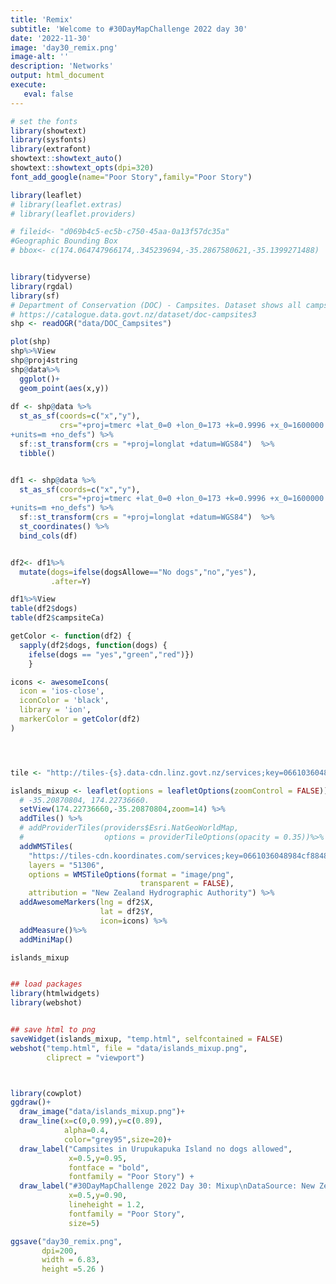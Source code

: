 ```yaml
---
title: 'Remix'
subtitle: 'Welcome to #30DayMapChallenge 2022 day 30'
date: '2022-11-30'
image: 'day30_remix.png'
image-alt: ''
description: 'Networks'
output: html_document
execute: 
   eval: false
---
```



```r


# set the fonts
library(showtext)
library(sysfonts)
library(extrafont)
showtext::showtext_auto()
showtext::showtext_opts(dpi=320)
font_add_google(name="Poor Story",family="Poor Story")

library(leaflet)
# library(leaflet.extras)
# library(leaflet.providers)

# fileid<- "d069b4c5-ec5b-c750-45aa-0a13f57dc35a"
#Geographic Bounding Box
# bbox<- c(174.064747966174,.345239694,-35.2867580621,-35.1399271488)


library(tidyverse)
library(rgdal)
library(sf)
# Department of Conservation (DOC) - Campsites. Dataset shows all campsites.
# https://catalogue.data.govt.nz/dataset/doc-campsites3
shp <- readOGR("data/DOC_Campsites")

plot(shp)
shp%>%View
shp@proj4string
shp@data%>%
  ggplot()+
  geom_point(aes(x,y))
  
df <- shp@data %>%
  st_as_sf(coords=c("x","y"),
           crs="+proj=tmerc +lat_0=0 +lon_0=173 +k=0.9996 +x_0=1600000 +y_0=10000000 +ellps=GRS80 +towgs84=0,0,0,0,0,0,0
+units=m +no_defs") %>%
  sf::st_transform(crs = "+proj=longlat +datum=WGS84")  %>%
  tibble() 


df1 <- shp@data %>%
  st_as_sf(coords=c("x","y"),
           crs="+proj=tmerc +lat_0=0 +lon_0=173 +k=0.9996 +x_0=1600000 +y_0=10000000 +ellps=GRS80 +towgs84=0,0,0,0,0,0,0
+units=m +no_defs") %>%
  sf::st_transform(crs = "+proj=longlat +datum=WGS84")  %>%
  st_coordinates() %>%
  bind_cols(df) 


df2<- df1%>%
  mutate(dogs=ifelse(dogsAllowe=="No dogs","no","yes"),
         .after=Y)

df1%>%View
table(df2$dogs)
table(df2$campsiteCa)

getColor <- function(df2) {
  sapply(df2$dogs, function(dogs) {
    ifelse(dogs == "yes","green","red")})
    }

icons <- awesomeIcons(
  icon = 'ios-close',
  iconColor = 'black',
  library = 'ion',
  markerColor = getColor(df2)
)




tile <- "http://tiles-{s}.data-cdn.linz.govt.nz/services;key=0661036048984cf88489c5930d0c2e98/tiles/v4/layer=NZ512501/EPSG:3857/{z}/{x}/{y}.png"

islands_mixup <- leaflet(options = leafletOptions(zoomControl = FALSE)) %>% 
  # -35.20870804, 174.22736660.
  setView(174.22736660,-35.20870804,zoom=14) %>%
  addTiles() %>%
  # addProviderTiles(providers$Esri.NatGeoWorldMap,
  #                  options = providerTileOptions(opacity = 0.35))%>%
  addWMSTiles(
    "https://tiles-cdn.koordinates.com/services;key=0661036048984cf88489c5930d0c2e98/tiles/v4/layer=51306/EPSG:3857/{z}/{x}/{y}.png",
    layers = "51306",
    options = WMSTileOptions(format = "image/png", 
                             transparent = FALSE),
    attribution = "New Zealand Hydrographic Authority") %>%
  addAwesomeMarkers(lng = df2$X,
                    lat = df2$Y, 
                    icon=icons) %>%
  addMeasure()%>%
  addMiniMap()

islands_mixup  


## load packages
library(htmlwidgets)
library(webshot)


## save html to png
saveWidget(islands_mixup, "temp.html", selfcontained = FALSE)
webshot("temp.html", file = "data/islands_mixup.png",
        cliprect = "viewport")



library(cowplot)
ggdraw()+
  draw_image("data/islands_mixup.png")+
  draw_line(x=c(0,0.99),y=c(0.89),
            alpha=0.4,
            color="grey95",size=20)+
  draw_label("Campsites in Urupukapuka Island no dogs allowed",
             x=0.5,y=0.95,
             fontface = "bold",
             fontfamily = "Poor Story") +
  draw_label("#30DayMapChallenge 2022 Day 30: Mixup\nDataSource: New Zealand Hydrographic Authority & data.govt.nz | Graphics: @fgazzelloni",
             x=0.5,y=0.90,
             lineheight = 1.2,
             fontfamily = "Poor Story",
             size=5) 

ggsave("day30_remix.png",
       dpi=200,
       width = 6.83,
       height =5.26 )

```

